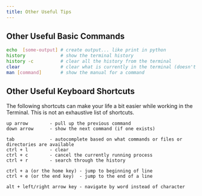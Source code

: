```yaml
---
title: Other Useful Tips
---
```


## Other Useful Basic Commands

```sh
echo  [some-output] # create output... like print in python
history             # show the terminal history
history -c          # clear all the history from the terminal
clear               # clear what is currently in the terminal (doesn't clear history)
man [command]       # show the manual for a command 
```

## Other Useful Keyboard Shortcuts

The following shortcuts can make your life a bit easier while working in the Terminal. This is not an exhaustive list of shortcuts.

```
up arrow        - pull up the previous command
down arrow      - show the next command (if one exists)

tab             - autocomplete based on what commands or files or directories are available
ctrl + l        - clear
ctrl + c        - cancel the currently running process 
ctrl + r        - search through the history 

ctrl + a (or the home key) - jump to beginning of line
ctrl + e (or the end key)  - jump to the end of a line

alt + left/right arrow key - navigate by word instead of character
```